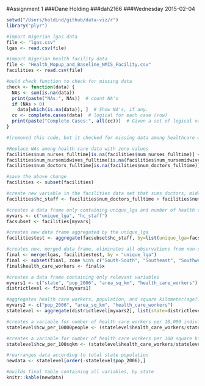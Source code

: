 #Assignment 1
###Dane Holding
###dah2166
###Wednesday 2015-02-04

```r
setwd("/Users/holdind/github/data-viz/r")
library("plyr")

#import Nigerian lgas data
file <- "lgas.csv"
lgas <- read.csv(file)

#import Nigerian health facility data
file <- "Health_Mopup_and_Baseline_NMIS_Facility.csv"
facilities <- read.csv(file)

#buld check function to check for missing data
check <- function(data) {
  NAs <- sum(is.na(data))
  print(paste("NAs:", NAs))  # count NA's
  if (NAs > 0) 
    data[which(is.na(data)), ]  # Show NA's, if any.
  cc <- complete.cases(data)  # logical for each case (row)
  print(paste("Complete Cases:", all(cc)))  # Given a set of logical values, are all TRUE?
}

#(removed this code, but it checked for missing data among healthcare workers)

#Replace NAs among health care data with zero values
facilities$num_nurses_fulltime[is.na(facilities$num_nurses_fulltime)] <-0
facilities$num_nursemidwives_fulltime[is.na(facilities$num_nursemidwives_fulltime)] <-0
facilities$num_doctors_fulltime[is.na(facilities$num_doctors_fulltime)] <-0

#save the above change
facilities <- subset(facilities)

#create new variable in the facilities data set that sums doctors, midwives, nurses
facilities$hc_staff <- facilities$num_doctors_fulltime + facilities$num_nursemidwives_fulltime + facilities$num_nurses_fulltime

#creates a data frame only containing unique_lga and number of health care staff
myvars <- c("unique_lga", "hc_staff")
facsubset <- facilities[myvars]

#creates new data frame aggregated by the unique_lga
facilitiestest <- aggregate(facsubset$hc_staff, by=list(unique_lga=facsubset$unique_lga), FUN=sum)

#creates new, merged data frame, eliminates all observations from non-southern zones
final <- merge(lgas, facilitiestest, by = "unique_lga")
final <- subset(final, zone %in% c("South-South", "Southeast", "Southwest"))
final$health_care_workers <- final$x

#creates a data frame containing only relevant variables
myvars1 <- c("state", "pop_2006", "area_sq_km", "health_care_workers")
districtlevel <- final[myvars1]

#aggregates health care workers, population, and square kilometer(age?) according to Nigerian state
myvars2 <- c("pop_2006", "area_sq_km", "health_care_workers")
statelevel <- aggregate(districtlevel[myvars2], list(state=districtlevel$state), FUN=sum)

#creates a variable for number of health care workers per 10,000 individuals
statelevel$hcw_per_10000people <- (statelevel$health_care_workers/statelevel$pop_2006)*10000

#creates a variable for number of health care workers per 100 square kilometers
statelevel$hcw_per_100sqkm <- (statelevel$health_care_workers/statelevel$area_sq_km)*100

#rearranges data according to total state population
newdata <- statelevel[order(-statelevel$pop_2006),]

#builds final table containing all variables, by state
knitr::kable(newdata)
```